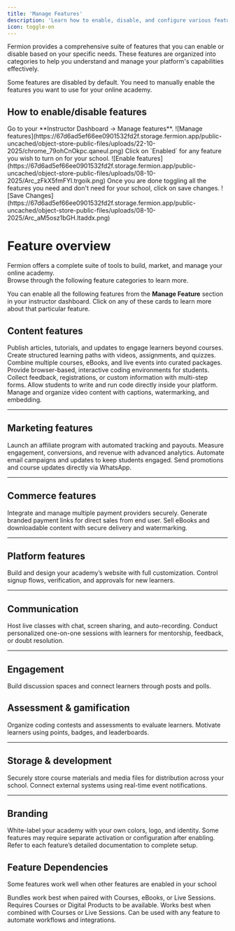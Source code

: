 ```yaml
---
title: 'Manage Features'
description: 'Learn how to enable, disable, and configure various features available to instructors on the platform.'
icon: toggle-on
---
```


Fermion provides a comprehensive suite of features that you can enable or disable based on your specific needs. These features are organized into categories to help you understand and manage your platform's capabilities effectively.

<Info>
Some features are disabled by default. You need to manually enable the features you want to use for your online academy.
</Info>

## How to enable/disable features
<Steps>
    <Step title="Navigate to Manage features">
    Go to your **Instructor Dashboard → Manage features**.
    ![Manage features](https://67d6ad5ef66ee0901532fd2f.storage.fermion.app/public-uncached/object-store-public-files/uploads/22-10-2025/chrome_79ohCnOkpc.qaneul.png)
    </Step>
    <Step title="Enable features">
    Click on `Enabled` for any feature you wish to turn on for your school.
    ![Enable features](https://67d6ad5ef66ee0901532fd2f.storage.fermion.app/public-uncached/object-store-public-files/uploads/08-10-2025/Arc_zFkX5fmFYl.trgoik.png)
    </Step>
    <Step title="Save changes">
    Once you are done toggling all the features you need and don't need for your school, click on save changes.
    ![Save Changes](https://67d6ad5ef66ee0901532fd2f.storage.fermion.app/public-uncached/object-store-public-files/uploads/08-10-2025/Arc_aM5osz1bGH.ltaddx.png)
    </Step>

</Steps>


# Feature overview

Fermion offers a complete suite of tools to build, market, and manage your online academy.  
Browse through the following feature categories to learn more. 

You can enable all the following features from the **Manage Feature** section in your instructor dashboard. Click on any of these cards to learn more about that particular feature.

## Content features

<Columns cols={2}>
  <Card title="Blogs" href="/custom-landing-pages/blogs">
    Publish articles, tutorials, and updates to engage learners beyond courses.
  </Card>
  <Card title="Courses" href="/setting-up-course/prerequisites">
    Create structured learning paths with videos, assignments, and quizzes.
  </Card>
  <Card title="Bundles" href="/setting-up-course/bundle">
    Combine multiple courses, eBooks, and live events into curated packages.
  </Card>
  <Card title="Coding Labs" href="/creating-coding-labs/what-are-coding-labs">
    Provide browser-based, interactive coding environments for students.
  </Card>
  <Card title="Forms" href="/forms/introduction">
    Collect feedback, registrations, or custom information with multi-step forms.
  </Card>
  <Card title="Online Compiler" href="/creating-io-coding-labs/compile-api">
    Allow students to write and run code directly inside your platform.
  </Card>
  <Card title="Video Library" href="/recorded-videos/introduction">
    Manage and organize video content with captions, watermarking, and embedding.
  </Card>
</Columns>

---

## Marketing features

<Columns cols={2}>
  <Card title="Affiliate Marketing" href="/marketing-tools/affiliate-marketing">
    Launch an affiliate program with automated tracking and payouts.
  </Card>
  <Card title="Analytics" href="/manage-settings/school-analytics">
    Measure engagement, conversions, and revenue with advanced analytics.
  </Card>
  <Card title="Email Marketing" href="/marketing-tools/email-automation">
    Automate email campaigns and updates to keep students engaged.
  </Card>
  <Card title="WhatsApp Marketing" href="/marketing-tools/whatsapp-automation">
    Send promotions and course updates directly via WhatsApp.
  </Card>
</Columns>

---

## Commerce features

<Columns cols={2}>
  <Card title="Custom Payment Gateways" href="/setup-pricing/payment-gateway">
    Integrate and manage multiple payment providers securely.
  </Card>
  <Card title="Custom Payment Links" href="/setup-pricing/custom-payment-links">
    Generate branded payment links for direct sales from end user.
  </Card>
  <Card title="Digital Products" href="/digital-products/introduction">
    Sell eBooks and downloadable content with secure delivery and watermarking.
  </Card>
</Columns>

---

## Platform features

<Columns cols={2}>
  <Card title="Custom Website" href="/custom-landing-pages/introduction">
    Build and design your academy’s website with full customization.
  </Card>
  <Card title="New User Registration">
    Control signup flows, verification, and approvals for new learners.
  </Card>
</Columns>

---

## Communication 

<Columns cols={2}>
  <Card title="Live Sessions" href="/live-classes/what-are-live-classes">
    Host live classes with chat, screen sharing, and auto-recording.
  </Card>
  <Card title="1:1 Calls" href="/live-classes/one-one-calls">
    Conduct personalized one-on-one sessions with learners for mentorship, feedback, or doubt resolution.
  </Card>
</Columns>

---

## Engagement

<Columns cols={1}>
  <Card title="Community" href="/community/what-are-communities">
    Build discussion spaces and connect learners through posts and polls.
  </Card>

</Columns>


## Assessment & gamification

<Columns cols={2}>
  <Card title="Contests" href="/contests/introduction">
    Organize coding contests and assessments to evaluate learners.
  </Card>
  <Card title="Gamification" href="/gamification/introduction">
    Motivate learners using points, badges, and leaderboards.
  </Card>
</Columns>

---

## Storage & development

<Columns cols={2}>
  <Card title="Object Storage" href="/digital-products/object-storage">
    Securely store course materials and media files for distribution across your school.
  </Card>
  <Card title="Webhooks" href="/webhooks/what-is-webhook">
    Connect external systems using real-time event notifications.
  </Card>
</Columns>

---

## Branding

<Columns cols={2}>
  <Card title="Remove Fermion Branding">
    White-label your academy with your own colors, logo, and identity.
  </Card>
</Columns>


<Warning>
Some features may require separate activation or configuration after enabling.  
Refer to each feature’s detailed documentation to complete setup.
</Warning>


## Feature Dependencies

Some features work well when other features are enabled in your school

<Columns cols={2}>
  <Card title="Bundles + Courses" href="/setting-up-course/bundle">
    Bundles work best when paired with Courses, eBooks, or Live Sessions.
  </Card>
  <Card title="Affiliate Marketing + Products" href="/marketing-tools/affiliate-marketing">
    Requires Courses or Digital Products to be available.
  </Card>
  <Card title="Community + Courses" href="/community/what-are-communities">
    Works best when combined with Courses or Live Sessions.
  </Card>
  <Card title="Webhooks + Integrations" href="/webhooks/what-is-webhook">
    Can be used with any feature to automate workflows and integrations.
  </Card>
</Columns>
